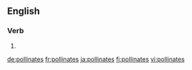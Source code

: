 ==English==

===Verb===
{{head|en|verb form}}

# {{en-third-person singular of|pollinate}}

[[de:pollinates]]
[[fr:pollinates]]
[[ja:pollinates]]
[[fi:pollinates]]
[[vi:pollinates]]